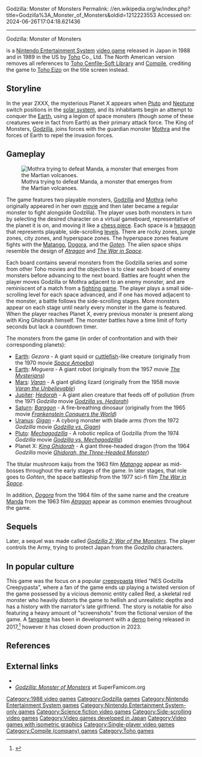 Godzilla: Monster of Monsters
Permalink: //en.wikipedia.org/w/index.php?title=Godzilla%3A_Monster_of_Monsters&oldid=1212223553
Accessed on: 2024-06-26T17:04:18.621436



------
Godzilla: Monster of Monsters
{{short description|1988 video game}}
{{Multiple issues|
{{missing information|the game's development, and reception|date=May 2015}}
{{refimprove|date=September 2016}}
{{Original research|date=March 2022}}
}}

{{Infobox video game
|title= Godzilla: Monster of Monsters!
|image= [[Image:Gmom box.jpg|frameless|Godzilla: Monster of Monsters!]]
|caption= North American cover art
|developer= [[Compile (company)|Compile]]
|publisher= [[Toho]]
|composer= [[Masatomo Miyamoto]]
|series= ''[[List of Godzilla video games|Godzilla]]''
|released= {{vgrelease|JP|December 9, 1988|NA|October 1989|EU|1991}}
|genre= [[Action game|Action]]
|modes= [[Single-player video game|Single-player]]
|platforms= [[Nintendo Entertainment System|NES]]
}}
{{nihongo|'''''Godzilla: Monster of Monsters!'''''|ゴジラ}} is a [[Nintendo Entertainment System]] [[video game]] released in Japan in 1988 and in 1989 in the US by [[Toho]] Co., Ltd. The North American version removes all references to [[Toho Cenfile-Soft Library]] and [[Compile (company)|Compile]], crediting the game to [[Toho Eizo]] on the title screen instead.

==Storyline==
In the year 2XXX, the mysterious Planet X appears when [[Pluto]] and [[Neptune]] switch positions in the [[Solar System|solar system]], and its inhabitants begin an attempt to conquer the [[Earth]], using a legion of space monsters (though some of these creatures were in fact from Earth) as their primary attack force. The King of Monsters, [[Godzilla]], joins forces with the guardian monster [[Mothra]] and the forces of Earth to repel the invasion forces.

==Gameplay==
[[File:GodzillaMonsterofMonstersOnMars.png|thumb|Mothra trying to defeat Manda, a monster that emerges from the Martian volcanoes.]]

The game features two playable monsters, [[Godzilla]] and [[Mothra]] (who originally appeared in her own [[Mothra (film)|movie]] and then later became a regular monster to fight alongside Godzilla). The player uses both monsters in turn by selecting the desired character on a virtual gameboard, representative of the planet it is on, and moving it like a [[chess piece]]. Each space is a [[hexagon]] that represents playable, side-scrolling [[level (computer and video games)|level]]s. There are rocky zones, jungle zones, city zones, and hyperspace zones. The hyperspace zones feature fights with the [[Matango]], [[Dogora]], and the ''[[The War in Space|Goten]]''. The alien space ships resemble the design of ''[[Atragon]]'' and ''[[The War in Space]]''.

Each board contains several monsters from the Godzilla series and some from other Toho movies and the objective is to clear each board of enemy monsters before advancing to the next board. Battles are fought when the player moves Godzilla or Mothra adjacent to an enemy monster, and are reminiscent of a match from a [[fighting game]]. The player plays a small side-scrolling level for each space advanced, and if one has moved adjacent to the monster, a battle follows the side-scrolling stages. More monsters appear on each stage until nearly every monster in the game is featured. When the player reaches Planet X, every previous monster is present along with King Ghidorah himself. The monster battles have a time limit of forty seconds but lack a countdown timer.

The monsters from the game (in order of confrontation and with their corresponding planets):

*[[Earth]]: ''Gezora'' - A giant squid or [[cuttlefish]]-like creature (originally from the 1970 movie ''[[Space Amoeba]]'')
*[[Earth]]: ''Moguera'' - A giant robot (originally from the 1957 movie ''[[The Mysterians]]'')
*[[Mars]]: ''[[Varan]]'' - A giant gliding lizard (originally from the 1958 movie ''[[Varan the Unbelievable]]'')
*[[Jupiter]]: ''[[Hedorah]]'' - A giant alien creature that feeds off of pollution (from the 1971 ''Godzilla'' movie ''[[Godzilla vs. Hedorah]]'')
*[[Saturn]]: ''[[Baragon]]'' - A fire-breathing dinosaur (originally from the 1965 movie ''[[Frankenstein Conquers the World]]'')
*[[Uranus]]: ''[[Gigan]]'' - A cyborg monster with blade arms (from the 1972 ''Godzilla'' movie ''[[Godzilla vs. Gigan]]'')
*[[Pluto]]: ''[[Mechagodzilla]]'' - A robotic replica of Godzilla (from the 1974 ''Godzilla'' movie ''[[Godzilla vs. Mechagodzilla]]'')
*Planet X: ''[[King Ghidorah]]'' - A giant three-headed dragon (from the 1964 ''Godzilla'' movie ''[[Ghidorah, the Three-Headed Monster]]'')

The titular mushroom kaiju from the 1963 film ''[[Matango]]'' appear as mid-bosses throughout the early stages of the game. In later stages, that role goes to ''Gohten'', the space battleship from the 1977 sci-fi film ''[[The War in Space]]''.

In addition, ''[[Dogora]]'' from the 1964 film of the same name and the creature [[Manda (kaiju)|Manda]] from the 1963 film ''[[Atragon]]'' appear as common enemies throughout the game.

==Sequels==
Later, a sequel was made called ''[[Godzilla 2: War of the Monsters]]''. The player controls the Army, trying to protect Japan from the ''Godzilla'' characters.

==In popular culture==
This game was the focus on a popular [[creepypasta]] titled "NES Godzilla Creepypasta", where a fan of the game ends up playing a twisted version of the game possessed by a vicious demonic entity called Red, a skeletal red monster who heavily distorts the game to hellish and unrealistic depths and has a history with the narrator's late girlfriend. The story is notable for also featuring a heavy amount of "screenshots" from the fictional version of the game. A [[fangame]] has been in development with a [[Game demo|demo]] being released in 2017,<ref>{{Cite web |date=5 June 2015 |title=NES Horror Legend is Turning into a Real Game |url=https://kotaku.com/nes-horror-legend-is-turning-into-a-real-game-1709410435}}</ref> however it has closed down production in 2023.<!-- It's shown on the official Discord for the game that a announcement was made from the developer showing this, but I don't know if I can source it. -->  

==References==
{{Reflist}}

==External links==
* {{moby game|id=/godzilla-monster-of-monsters}}
* [http://superfamicom.org/famicom/info/godzilla ''Godzilla: Monster of Monsters''] at SuperFamicom.org

{{Godzilla video games}}

[[Category:1988 video games]]
[[Category:Godzilla games]]
[[Category:Nintendo Entertainment System games]]
[[Category:Nintendo Entertainment System-only games]]
[[Category:Science fiction video games]]
[[Category:Side-scrolling video games]]
[[Category:Video games developed in Japan]]
[[Category:Video games with isometric graphics]]
[[Category:Single-player video games]]
[[Category:Compile (company) games]]
[[Category:Toho games]]